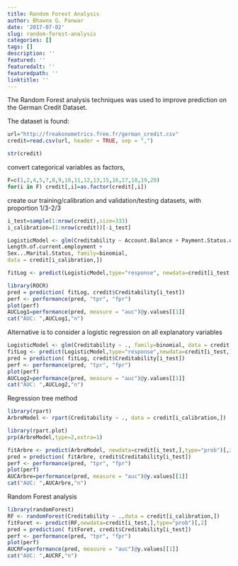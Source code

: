 ```yaml
---
title: Random Forest Analysis
author: Bhawna G. Panwar
date: '2017-07-02'
slug: random-forest-analysis
categories: []
tags: []
description: ''
featured: ''
featuredalt: ''
featuredpath: ''
linktitle: ''
---
```

The Random Forest analysis techniques was used to improve prediction on the German Credit Dataset.

The dataset is found:
```r
url="http://freakonometrics.free.fr/german_credit.csv"
credit=read.csv(url, header = TRUE, sep = ",")
```

```r
str(credit)
```
convert categorical variables as factors,
```r
F=c(1,2,4,5,7,8,9,10,11,12,13,15,16,17,18,19,20)
for(i in F) credit[,i]=as.factor(credit[,i])
```

create our training/calibration and validation/testing datasets, with proportion 1/3-2/3
```r
i_test=sample(1:nrow(credit),size=333)
i_calibration=(1:nrow(credit))[-i_test]
```

```r
LogisticModel <- glm(Creditability ~ Account.Balance + Payment.Status.of.Previous.Credit + Purpose + 
Length.of.current.employment + 
Sex...Marital.Status, family=binomial, 
data = credit[i_calibration,])
```

```r
fitLog <- predict(LogisticModel,type="response", newdata=credit[i_test,])
```

```r
library(ROCR)
pred = prediction( fitLog, credit$Creditability[i_test])
perf <- performance(pred, "tpr", "fpr")
plot(perf)
AUCLog1=performance(pred, measure = "auc")@y.values[[1]]
cat("AUC: ",AUCLog1,"n")
```

Alternative is to consider a logistic regression on all explanatory variables
```r
LogisticModel <- glm(Creditability ~ ., family=binomial, data = credit[i_calibration,])
fitLog <- predict(LogisticModel,type="response",newdata=credit[i_test,])
pred = prediction( fitLog, credit$Creditability[i_test])
perf <- performance(pred, "tpr", "fpr")
plot(perf)
AUCLog2=performance(pred, measure = "auc")@y.values[[1]]
cat("AUC: ",AUCLog2,"n")
```

Regression tree method
```r
library(rpart)
ArbreModel <- rpart(Creditability ~ ., data = credit[i_calibration,])
```
```r
library(rpart.plot)
prp(ArbreModel,type=2,extra=1)
```
```r
fitArbre <- predict(ArbreModel, newdata=credit[i_test,],type="prob")[,2]
pred = prediction( fitArbre, credit$Creditability[i_test])
perf <- performance(pred, "tpr", "fpr")
plot(perf)
AUCArbre=performance(pred, measure = "auc")@y.values[[1]]
cat("AUC: ",AUCArbre,"n")
```
Random Forest analysis
```r
library(randomForest)
RF <- randomForest(Creditability ~ .,data = credit[i_calibration,])
fitForet <- predict(RF,newdata=credit[i_test,],type="prob")[,2]
pred = prediction( fitForet, credit$Creditability[i_test])
perf <- performance(pred, "tpr", "fpr")
plot(perf)
AUCRF=performance(pred, measure = "auc")@y.values[[1]]
cat("AUC: ",AUCRF,"n")
```